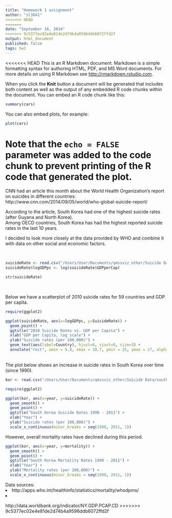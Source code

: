 ```yaml
---
title: "Homework 1 assignment"
author: "sl3641"
<<<<<<< HEAD
=======
date: "September 16, 2014"
>>>>>>> 9c5377ec02e4e81de2d74b4a9596ddb6072ffd2f
output: html_document
published: false
tags: hw1
---
```


<<<<<<< HEAD
This is an R Markdown document. Markdown is a simple formatting syntax for authoring HTML, PDF, and MS Word documents. For more details on using R Markdown see <http://rmarkdown.rstudio.com>.

When you click the **Knit** button a document will be generated that includes both content as well as the output of any embedded R code chunks within the document. You can embed an R code chunk like this:

```r
summary(cars)
```

You can also embed plots, for example:

```r
plot(cars)
```

Note that the `echo = FALSE` parameter was added to the code chunk to prevent printing of the R code that generated the plot.
=======
CNN had an article this month about the World Health Organization's report on suicides in different countries:  
http://www.cnn.com/2014/09/05/world/who-global-suicide-report/

According to the article, South Korea had one of the highest suicide rates (after Guyana and North Korea).   
Among OECD countries, South Korea has had the highest reported suicide rates in the last 10 years.

I decided to look more closely at the data provided by WHO and combine it with data on other social and economic factors.

<br>
```r
suicideRate <- read.csv("/Users/User/Documents/qmssviz_other/Suicide Data/suicide_gdp.csv")
suicideRate$logGDPpc <- log(suicideRate$GDPperCap)
```        

```r
str(suicideRate)
```

<br>

Below we have a scatterplot of 2010 suicide rates for 59 countries and GDP per capita.

```r
require(ggplot2)

ggplot(suicideRate, aes(x=logGDPpc, y=SuicideRate)) +
  geom_point() +
  ggtitle("2010 Suicide Rates vs. GDP per Capita") +
  xlab("GDP per Capita, log scale") +
  ylab("Suicide rates (per 100,000)") +
  geom_text(aes(label=Country), hjust=0, vjust=0, size=3) +
  annotate("rect", xmin = 9.8, xmax = 10.7, ymin = 25, ymax = 27, alpha = .2, fill="yellow")
```

<br>
The plot below shows an increase in suicide rates in South Korea over time (since 1990).
```r
kor <- read.csv("/Users/User/Documents/qmssviz_other/Suicide Data/southkorea.csv")

require(ggplot2)

ggplot(kor, aes(x=year, y=suicideRate)) +
  geom_smooth() +
  geom_point() +
  ggtitle("South Korea Suicide Rates 1990 - 2011") +
  xlab("Year") +
  ylab("Suicide rates (per 100,000)") +
  scale_x_continuous(minor_breaks = seq(1990, 2011, 1))
```   

However, overall mortality rates have declined during this period.

```r
ggplot(kor, aes(x=year, y=mortality)) +
  geom_smooth() +
  geom_point() +
  ggtitle("South Korea Mortality Rates 1990 - 2011") +
  xlab("Year") +
  ylab("Mortality rates (per 100,000)") +
  scale_x_continuous(minor_breaks = seq(1990, 2011, 1))
```   


Data sources:
<li> http://apps.who.int/healthinfo/statistics/mortality/whodpms/
<li> http://data.worldbank.org/indicator/NY.GDP.PCAP.CD
>>>>>>> 9c5377ec02e4e81de2d74b4a9596ddb6072ffd2f
